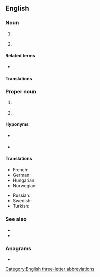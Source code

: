{{also|ioc|IoC|íoc|ìoc}}
==English==
{{wikipedia|lang=en|dab=IOC (disambiguation)|IOC}}

===Noun===
{{en-noun}}

# {{lb|en|business}} {{initialism of|en|[[inter|Inter]][[-]][[office|Office]] [[communication|Communication]]}}
# {{lb|en|military}} {{initialism of|en|initial operating capability}}

====Related terms====
* {{sense|initial operating capability}} {{l|en|FOC}}

====Translations====
{{trans-top|initialism of inter-office communication}}
{{trans-mid}}
{{trans-bottom}}

===Proper noun===
{{en-proper noun}}

# {{lb|en|sports}} {{initialism of|en|{{w|International Olympic Committee}}}}
# {{lb|en|ornithology}} {{initialism of|en|International Ornithological Committee}} {{q|now known as [[International Ornithologists' Union]]}}
====Hyponyms====
* {{l|en|IPC}} {{gloss|International Paralympic Committee}}
* {{l|en|NOC}} {{gloss|National Olympic Committee}}

====Translations====
{{trans-top|initialism of International Olympic Committee}}
* French: {{t+|fr|CIO}}
* German: {{t+|de|IOK}}
* Hungarian: {{t+|hu|NOB}}
* Norwegian: {{t|no|IOK}}
{{trans-mid}}
* Russian: {{t+|ru|МОК|m}} {{qualifier|Междунаро́дный олимпи́йский комите́т}}
* Swedish: {{t+|sv|IOK}}
* Turkish: {{t|tr|UOK}}
{{trans-bottom}}

===See also===
* {{pedia|lang=en|International Olympic Committee}}
* {{pedia|lang=en|initial operating capability}}

===Anagrams===
* {{anagrams|en|a=cio|-oic|CIO|COI|ICO|OIC|OIc.|oic}}

[[Category:English three-letter abbreviations]]
